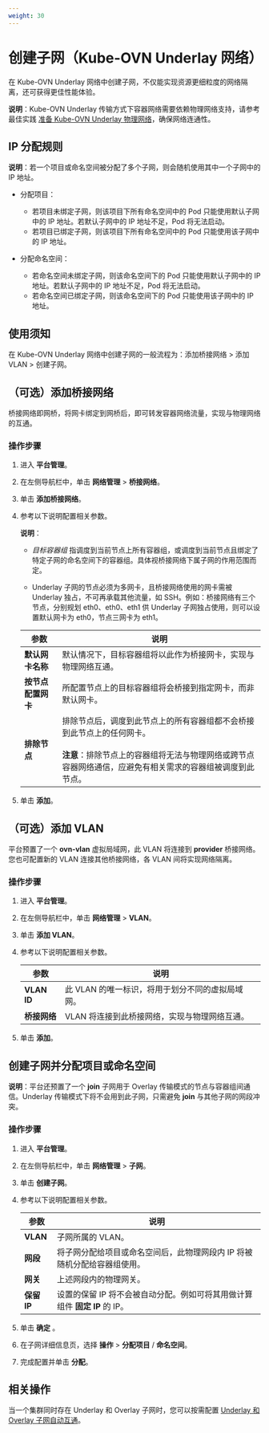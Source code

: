 ```yaml
---
weight: 30
---
```


# 创建子网（Kube-OVN Underlay 网络）


在 Kube-OVN Underlay 网络中创建子网，不仅能实现资源更细粒度的网络隔离，还可获得更佳性能体验。

**说明**：Kube-OVN Underlay 传输方式下容器网络需要依赖物理网络支持，请参考最佳实践 [准备 Kube-OVN Underlay 物理网络](/networking/subnet/how_to/kubeovn_underlay_py.mdx)，确保网络连通性。

## IP 分配规则
 
**说明**：若一个项目或命名空间被分配了多个子网，则会随机使用其中一个子网中的 IP 地址。

* 分配项目：

    - 若项目未绑定子网，则该项目下所有命名空间中的 Pod 只能使用默认子网中的 IP 地址。若默认子网中的 IP 地址不足，Pod 将无法启动。
    - 若项目已绑定子网，则该项目下所有命名空间中的 Pod 只能使用该子网中的 IP 地址。

* 分配命名空间：

    - 若命名空间未绑定子网，则该命名空间下的 Pod 只能使用默认子网中的 IP 地址。若默认子网中的 IP 地址不足，Pod 将无法启动。
    - 若命名空间已绑定子网，则该命名空间下的 Pod 只能使用该子网中的 IP 地址。


## 使用须知

在 Kube-OVN Underlay 网络中创建子网的一般流程为：添加桥接网络 > 添加 VLAN > 创建子网。

## （可选）添加桥接网络

桥接网络即网桥，将网卡绑定到网桥后，即可转发容器网络流量，实现与物理网络的互通。


### 操作步骤

1. 进入 **平台管理**。

1. 在左侧导航栏中，单击 **网络管理** > **桥接网络**。

2. 单击 **添加桥接网络**。

3. 参考以下说明配置相关参数。

    **说明**：
    
    * *目标容器组* 指调度到当前节点上所有容器组，或调度到当前节点且绑定了特定子网的命名空间下的容器组。具体视桥接网络下属子网的作用范围而定。

    * Underlay 子网的节点必须为多网卡，且桥接网络使用的网卡需被 Underlay 独占，不可再承载其他流量，如 SSH。例如：桥接网络有三个节点，分别规划 eth0、eth0、eth1 供 Underlay 子网独占使用，则可以设置默认网卡为 eth0，节点三网卡为 eth1。

    |参数| 说明                                                         |
    | -------------- | ------------------------------------------------------------ |
    |**默认网卡名称**| 默认情况下，目标容器组将以此作为桥接网卡，实现与物理网络互通。 |
    |**按节点配置网卡**| 所配置节点上的目标容器组将会桥接到指定网卡，而非默认网卡。 |
    |**排除节点**| 排除节点后，调度到此节点上的所有容器组都不会桥接到此节点上的任何网卡。<br/><br/>**注意**：排除节点上的容器组将无法与物理网络或跨节点容器网络通信，应避免有相关需求的容器组被调度到此节点。 |

    

2. 单击 **添加**。


## （可选）添加 VLAN

平台预置了一个 **ovn-vlan** 虚拟局域网，此 VLAN 将连接到 **provider** 桥接网络。您也可配置新的 VLAN 连接其他桥接网络，各 VLAN 间将实现网络隔离。

### 操作步骤

1. 进入 **平台管理**。

1. 在左侧导航栏中，单击 **网络管理** > **VLAN**。

2. 单击 **添加 VLAN**。

3. 参考以下说明配置相关参数。

    |参数| 说明                                                         |
    | -------------- | ------------------------------------------------------------ |
    |**VLAN ID**| 此 VLAN 的唯一标识，将用于划分不同的虚拟局域网。 |
    |**桥接网络**| VLAN 将连接到此桥接网络，实现与物理网络互通。 |

2. 单击 **添加**。


## 创建子网并分配项目或命名空间

**说明**：平台还预置了一个 **join** 子网用于 Overlay 传输模式的节点与容器组间通信。Underlay 传输模式下将不会用到此子网，只需避免 **join** 与其他子网的网段冲突。

### 操作步骤

1. 进入 **平台管理**。

1. 在左侧导航栏中，单击 **网络管理** > **子网**。
    
2. 单击 **创建子网**。

3. 参考以下说明配置相关参数。


    |参数|    说明      |
    | ---   |  ---  |
    |**VLAN**| 子网所属的 VLAN。 |
    |**网段**| 将子网分配给项目或命名空间后，此物理网段内 IP 将被随机分配给容器组使用。|
    |**网关**| 上述网段内的物理网关。 |
    |**保留 IP**| 设置的保留 IP 将不会被自动分配。例如可将其用做计算组件 **固定 IP** 的 IP。|
    
1. 单击 **确定** 。
2.  在子网详细信息页，选择 **操作** > **分配项目** / **命名空间**。
3. 完成配置并单击 **分配**。


## 相关操作

当一个集群同时存在 Underlay 和 Overlay 子网时，您可以按需配置 [Underlay 和 Overlay 子网自动互通](/networking/subnet/how_to/underlay_overlay_st.mdx)。







